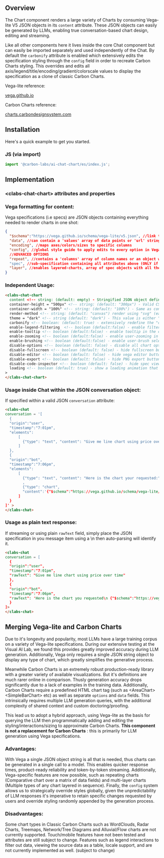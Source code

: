 
<Meta of={ChartElementStories} />

## Overview

The Chart component renders a large variety of Charts by consuming Vega-lite V5 JSON objects in its `content` attribute. These JSON objects can easily be generated by LLMs, enabling true conversation-based chart design, editing and streaming. 

Like all other components here it lives inside the core Chat component but can easily be imported separately and used independently of the Chat. By default the `carbonify` attribute is enabled which extensively edits the specification styling through the `config` field in order to recreate Carbon Charts styling. This overrides and edits all axis/legend/title/encoding/gradient/colorscale values to display the specification as a clone of classic Carbon Charts.

Vega-lite reference:

<a target="_blank" href="https://vega.github.io/vega-lite/">
  vega.github.io
</a>

Carbon Charts reference:

<a
  target="_blank"
  href="https://charts.carbondesignsystem.com/?path=/story/docs--welcome">
  charts.carbondesignsystem.com
</a>

## Installation

Here's a quick example to get you started.

### JS (via import)

```javascript
import '@carbon-labs/ai-chat-chart/es/index.js';
```

## Implementation

### &lt;clabs-chat-chart&gt; attributes and properties
<ArgTypes story="Playground" />

### Vega formatting for content:
Vega specifications (i.e specs) are JSON objects containing everything needed to render charts in one shot:

```json
{
  "$schema":"https://vega.github.io/schema/vega-lite/v5.json", //link to Vega-lite schema to interpret attributes (Only V5 is supported)
  "data", //can contain a 'values' array of data points or 'url' string linking to a dataset
  "encoding", //maps axes/colors/sizes to specific columns
  "config", //global style guide to apply edits to every option in Vega-lite
  //ADVANCED OPTIONS
  "repeat", //contains a 'columns' array of column names or an object with 'column' and 'rows'. If repeat is enabled, the entire spec should be placed in 'spec' below:
  "spec", //sub-specification containing all attributes above (ONLY if repeat is defined)
  "layer", //enables layered-charts, array of spec objects with all the above attributes (data, encoding, config), the core parent config will be retooled to force-apply styling to children with the carbonify option
}
```

### Independent Usage:

```html
<clabs-chat-chart
  content <!-- string: (default: empty) - Stringified JSON object defining a Vega-lite V5 chart specification. Specifications must contain $schema, data and encoding -->
  container-height = "500px" <!-- string: (default: "300px") - Valid CSS string to define chart height, applied to chart container while specification is automatically set to height="container" to fill the parent container height -->
  container-width = "100%" <!-- string: (default: "100%") - Same as container-height, a CSS string to define the width, applied to chart container  -->
  render-method <!-- string: (default: "canvas") render using "svg" (easier to inspect in the DOM) or "canvas" (better performance) -->
  theme = "dark" <!-- string (default: "dark") - This value is either "dark" or "light" and displays the chart using Carbon Chart theme colors. -->
  carbonify <!-- boolean: (default: true) - extensively redefine the "config" field of the specification to apply Carbon Chart styling to chart defined in the specification (may override user-defined color/gradient/scale selections) -->
  enable-legend-filtering  <!-- boolean (default:false) - enable filtering of data points when clicking legend -->
  enable-tooltip <!-- boolean (default:false) - enable tooltip in the chart component -->
  enable-zooming <!-- boolean (default:false) - enable user-zooming in the chart component -->
  enable-brushing <!-- boolean (default:false) - enable user-brush selection to fetch groups of elements -->
  disable-options <!-- boolean (default: false) - disable all chart option buttons, supercedes all other individual button options below -->
  disable-fullscreen <!-- boolean (default: false) - hide fullscreen button  -->
  disable-editor <!-- boolean (default: false) - hide vega editor button  -->
  disable-export <!-- boolean (default: false) - hide PNG export button  -->
  disable-code-inspector <!-- boolean (default: false) - hide spec viewer button   -->
  loading <!-- boolean (default: true) - show a loading animation that fills the container. When providing a complete string, the chart will auto-render and this will be set to false. If streaming: raw json text data will be incrementally displayed here until complete and validated, then the chart is rendered.  -->
>
</clabs-chat-chart>
```

### Usage inside Chat within the JSON conversation object:
If specified within a valid JSON `conversation` attribute: 

```html
<clabs-chat
conversation = '[
  {
  "origin":"user",
  "timestamp":"7:01pm",
  "elements":
      [
        {"type": "text", "content": "Give me line chart using price over time"}
      ]
  },
  {
  "origin":"bot",
  "timestamp":"7:06pm",
  "elements":
      [
        {"type": "text", "content": "Here is the chart your requested:"}
        ,
        {"type": "chart",
        "content":'{"$schema":"https://vega.github.io/schema/vega-lite/v5.json","data": ..., "encoding": ...}'}
      ]
  }
]' >
</clabs-chat>
```

### Usage as plain text response:
If streaming or using plain `rawText` field, simply place the JSON specification in you message item using a \\n then auto-parsing will identify it.

```html
<clabs-chat
conversation = [
  {
  "origin":"user",
  "timestamp":"7:01pm",
  "rawText": "Give me line chart using price over time"
  },
  {
  "origin":"bot",
  "timestamp":"7:06pm",
  "rawText": 'Here is the chart you requested\n {"$schema":"https://vega.github.io/schema/vega-lite/v5.json","data": ..., "encoding": ...}'
  }
]>
</clabs-chat>
```

## Merging Vega-lite and Carbon Charts

Due to it's longevity and popularity, most LLMs have a large training corpus on a variety of Vega-lite specifications. During our extensive testing at the Visual AI Lab, we found this provides greatly improved accuracy during LLM generation. Additionally, Vega only requires a single JSON string object to display any type of chart, which greatly simplifies the generative process.

Meanwhile Carbon Charts is an extremely robust production-ready library with a greater variety of available visualizations. But it's definitions are much rarer online in comparison. Thusly generation accuracy drops significantly due to a lack of examples in the training data. Additionally, Carbon Charts require a predefined HTML chart tag (such as &lt;AreaChart&gt; &lt;SimpleBarChart&gt; etc) as well as separate `options` and `data` fields. This intrinsically requires multiple LLM generation queries, with the additional complexity of shared context and custom doctoring/proofing. 

This lead us to adopt a hybrid approach, using Vega-lite as the basis for querying the LLM then programmatically adding and editing the styling/interactions/sizing to approximate Carbon Charts. **This component is not a replacement for Carbon Charts** : this is primarily for LLM generation using Vega specifications.

### Advantages:
With Vega a single JSON object string is all that is needed, thus charts can be generated in a single call to a model. This enables quicker response times, product-ready reliability and token-by-token streaming. Additionally, Vega-specific features are now possible, such as repeating charts (Comparative chart over a matrix of data fields) and multi-layer charts (Multiple types of any chart layered in sequence). Finally, the `config` system allows us to strategically override styles globally, given the unpredictability of LLM responses it's imperative to retain specific changes requested by users and override styling randomly appended by the generation process.

### Disadvantages:
Some chart types in Classic Carbon Charts such as WordClouds, Radar Charts, Treemaps, Network/Tree Diagrams and Alluvial/Flow charts are not currently supported. Touch/mobile features have not been tested and attributes are still subject to change. Features such as legend interactions to filter out data, viewing the source data as a table, locale support, and  are not currently implemented as well. (subject to change)
